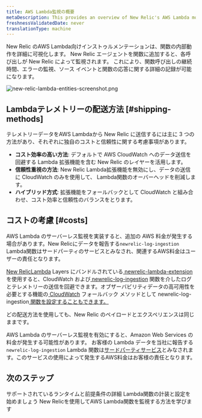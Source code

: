 ```yaml
---
title: AWS Lambda監視の概要
metaDescription: This provides an overview of New Relic's AWS Lambda monitoring and details how to link your accounts.
freshnessValidatedDate: never
translationType: machine
---
```


New Relic のAWS Lambda向けインストゥルメンテーションは、関数の内部動作を詳細に可視化します。 New Relic エージェントを関数に追加すると、各呼び出しが New Relic によって監視されます。 これにより、関数呼び出しの継続時間、エラーの監視、ソース イベントと関数の応答に関する詳細の記録が可能になります。

<img title="new-relic-lambda-entities-screenshot.png" alt="new-relic-lambda-entities-screenshot.png" src="/images/lambda_overview.webp" />

## Lambdaテレメトリーの配送方法 [#shipping-methods]

テレメトリーデータをAWS Lambdaから New Relic に送信するには主に 3 つの方法があり、それぞれに独自のコストと信頼性に関する考慮事項があります。

* **コスト効率の高い方法**: デフォルトで AWS CloudWatch へのデータ送信を回避する Lambda 拡張機能を含む New Relic のレイヤーを活用します。
* **信頼性重視の方法**: New Relic Lambda拡張機能を無効にし、データの送信に CloudWatch のみを使用して、 Lambda関数のオーバーヘッドを削減します。
* **ハイブリッド方式**: 拡張機能をフォールバックとして CloudWatch と組み合わせ、コスト効率と信頼性のバランスをとります。

## コストの考慮 [#costs]

AWS Lambda のサーバーレス監視を実装すると、追加の AWS 料金が発生する場合があります。New Relicにデータを報告する`newrelic-log-ingestion` Lambda関数はサードパーティのサービスとみなされ、関連するAWS料金はユーザーの責任となります。

[New RelicLambda](https://github.com/newrelic/newrelic-lambda-layers) Layers にバンドルされている[ newrelic-lambda-extension](https://github.com/newrelic/newrelic-lambda-extension) を使用すると、CloudWatch および[ newrelic-log-ingestion](https://github.com/newrelic/aws-log-ingestion) 関数を介したログとテレメトリーの送信を回避できます。オブザーバビリティデータの高可用性を必要とする機能の[ CloudWatch](/docs/serverless-function-monitoring/aws-lambda-monitoring/instrument-lambda-function/cloud-watch-fallback/) フォールバック メソッドとして newrelic-log-ingestion[ 関数を設定することもできます。](https://github.com/newrelic/aws-log-ingestion)

<Callout variant="tip">
  どの配送方法を使用しても、New Relic のペイロードとエクスペリエンスは同じままです。
</Callout>

AWS Lambda のサーバーレス監視を有効にすると、Amazon Web Services の料金が発生する可能性があります。 お客様の Lambda データを当社に報告する `newrelic-log-ingestion` Lambda 関数は[サードパーティサービス](/docs/licenses/license-information/acceptable-use-policy/acceptable-use-policy)とみなされます。このサービスの使用によって発生するAWS料金はお客様の責任となります。

## 次のステップ

<DocTiles>
  <DocTile title="互換性と要件" path="/docs/serverless-function-monitoring/aws-lambda-monitoring/instrument-lambda-function/compatibility-requirement-lambda-monitoring">
    サポートされているランタイムと前提条件の詳細
  </DocTile>

  <DocTile title="Lambda監視のインストールと設定" path="/docs/serverless-function-monitoring/aws-lambda-monitoring/instrument-lambda-function/configure-serverless-aws-monitoring">
    Lambda関数の計装と設定を始めましょう
  </DocTile>

  <DocTile title="データとUI" path="/docs/serverless-function-monitoring/aws-lambda-monitoring/ui-data/understand-lambda-monitoring-ui/">
    New Relicを使用してAWS Lambda関数を監視する方法を学びます
  </DocTile>
</DocTiles>